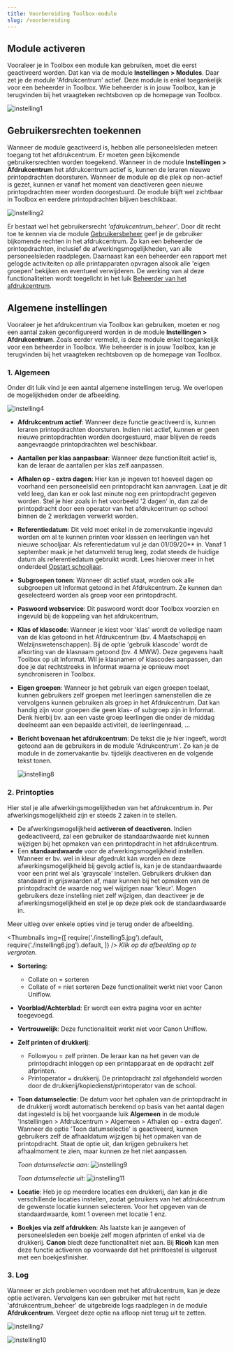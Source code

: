 ```yaml
---
title: Voorbereiding Toolbox-module
slug: /voorbereiding
---
```


## Module activeren

Vooraleer je in Toolbox een module kan gebruiken, moet die eerst geactiveerd worden. Dat kan via de module **Instellingen > Modules**. Daar zet je de module 'Afdrukcentrum' actief. Deze module is enkel toegankelijk voor een beheerder in Toolbox. Wie beheerder is in jouw Toolbox, kan je terugvinden bij het vraagteken rechtsboven op de homepage van Toolbox. 

![instelling1](./instelling1.jpg)

## Gebruikersrechten toekennen

Wanneer de module geactiveerd is, hebben alle personeelsleden meteen toegang tot het afdrukcentrum. Er moeten geen bijkomende gebruikersrechten worden toegekend. Wanneer in de module **Instellingen > Afdrukcentrum** het afdrukcentrum actief is, kunnen de leraren nieuwe printopdrachten doorsturen. Wanneer de module op die plek op non-actief is gezet, kunnen er vanaf het moment van deactiveren geen nieuwe printopdrachten meer worden doorgestuurd. De module blijft wel zichtbaar in Toolbox en eerdere printopdrachten blijven beschikbaar.

![instelling2](./instelling2.jpg)

Er bestaat wel het gebruikersrecht *'afdrukcentrum_beheer'*. Door dit recht toe te kennen via de module [Gebruikersbeheer](./gebruikersbeheer) geef je de gebruiker bijkomende rechten in het afdrukcentrum. Zo kan een beheerder de printopdrachten, inclusief de afwerkingsmogelijkheden, van alle personeelsleden raadplegen. Daarnaast kan een beheerder een rapport met gelogde activiteiten op alle printapparaten opvragen alsook alle 'eigen groepen' bekijken en eventueel verwijderen. De werking van al deze functionaliteiten wordt toegelicht in het luik [Beheerder van het afdrukcentrum](/beheer).

## Algemene instellingen

Vooraleer je het afdrukcentrum via Toolbox kan gebruiken, moeten er nog een aantal zaken geconfigureerd worden in de module **Instellingen > Afdrukcentrum**. Zoals eerder vermeld, is deze module enkel toegankelijk voor een beheerder in Toolbox. Wie beheerder is in jouw Toolbox, kan je terugvinden bij het vraagteken rechtsboven op de homepage van Toolbox. 

### 1. Algemeen
Onder dit luik vind je een aantal algemene instellingen terug. We overlopen de mogelijkheden onder de afbeelding.

![instelling4](./instelling4.jpg)

- **Afdrukcentrum actief**: Wanneer deze functie geactiveerd is, kunnen leraren printopdrachten doorsturen. Indien niet actief, kunnen er geen nieuwe printopdrachten worden doorgestuurd, maar blijven de reeds aangevraagde printopdrachten wel beschikbaar. 
- **Aantallen per klas aanpasbaar**: Wanneer deze functionilteit actief is, kan de leraar de aantallen per klas zelf aanpassen. 
- **Afhalen op - extra dagen**: Hier kan je ingeven tot hoeveel dagen op voorhand een personeelslid een printopdracht kan aanvragen. Laat je dit veld leeg, dan kan er ook last minute nog een printopdracht gegeven worden. Stel je hier zoals in het voorbeeld '2 dagen' in, dan zal de printopdracht door een operator van het afdrukcentrum op school binnen de 2 werkdagen verwerkt worden. 
- **Referentiedatum**: Dit veld moet enkel in de zomervakantie ingevuld worden om al te kunnen printen voor klassen en leerlingen van het nieuwe schooljaar. Als referentiedatum vul je dan 01/09/20** in. Vanaf 1 september maak je het datumveld terug leeg, zodat steeds de huidige datum als referentiedatum gebruikt wordt. Lees hierover meer in het onderdeel [Opstart schooljaar](/opstart_schooljaar#9-afdrukcentrum).
- **Subgroepen tonen**: Wanneer dit actief staat, worden ook alle subgroepen uit Informat getoond in het Afdrukcentrum. Ze kunnen dan geselecteerd worden als groep voor een printopdracht.
- **Paswoord webservice**: Dit paswoord wordt door Toolbox voorzien en ingevuld bij de koppeling van het afdrukcentrum.  
- **Klas of klascode**: Wanneer je kiest voor 'klas' wordt de volledige naam van de klas getoond in het Afdrukcentrum (bv. 4 Maatschappij en Welzijnswetenschappen). Bij de optie 'gebruik klascode' wordt de afkorting van de klasnaam getoond (bv. 4 MWW). Deze gegevens haalt Toolbox op uit Informat. Wil je klasnamen of klascodes aanpassen, dan doe je dat rechtstreeks in Informat waarna je opnieuw moet synchroniseren in Toolbox. 
- **Eigen groepen**: Wanneer je het gebruik van eigen groepen toelaat, kunnen gebruikers zelf groepen met leerlingen samenstellen die ze vervolgens kunnen gebruiken als groep in het Afdrukcentrum. Dat kan handig zijn voor groepen die geen klas- of subgroep zijn in Informat. Denk hierbij bv. aan een vaste groep leerlingen die onder de middag deelneemt aan een bepaalde activiteit, de leerlingenraad, ... 
- **Bericht bovenaan het afdrukcentrum**: De tekst die je hier ingeeft, wordt getoond aan de gebruikers in de module 'Adrukcentrum'. Zo kan je de module in de zomervakantie bv. tijdelijk deactiveren en de volgende tekst tonen.

    ![instelling8](./instelling8.jpg)

### 2. Printopties

Hier stel je alle afwerkingsmogelijkheden van het afdrukcentrum in. Per afwerkingsmogelijkheid zijn er steeds 2 zaken in te stellen. 
- De afwerkingsmogelijkheid **activeren of deactiveren**. Indien gedeactiveerd, zal een gebruiker de standaardwaarde niet kunnen wijzigen bij het opmaken van een printopdracht in het afdrukcentrum. 
- Een **standaardwaarde** voor de afwerkingsmogelijkheid instellen. Wanneer er bv. wel in kleur afgedrukt kán worden en deze afwerkingsmogelijkheid bij gevolg actief is, kan je de standaardwaarde voor een print wel als 'grayscale' instellen. Gebruikers drukken dan standaard in grijswaarden af, maar kunnen bij het opmaken van de printopdracht de waarde nog wel wijzigen naar 'kleur'. Mogen gebruikers deze instelling niet zelf wijzigen, dan deactiveer je de afwerkingsmogelijkheid en stel je op deze plek ook de standaardwaarde in.  

Meer uitleg over enkele opties vind je terug onder de afbeelding.

<Thumbnails img={[
    require('./instelling5.jpg').default, 
    require('./instelling6.jpg').default, 
]} />
*Klik op de afbeelding op te vergroten.*

- **Sortering**: 
    - Collate on = sorteren
    - Collate of = niet sorteren
    Deze functionaliteit werkt niet voor Canon Uniflow. 
- **Voorblad/Achterblad**: Er wordt een extra pagina voor en achter toegevoegd. 
- **Vertrouwelijk**: Deze functionaliteit werkt niet voor Canon Uniflow. 
- **Zelf printen of drukkerij**:
    - Followyou = zelf printen. De leraar kan na het geven van de printopdracht inloggen op een printapparaat en de opdracht zelf afprinten. 
    - Printoperator = drukkerij. De printopdracht zal afgehandeld worden door de drukkerij/kopiedienst/printoperator van de school. 

- **Toon datumselectie**: De datum voor het ophalen van de printopdracht in de drukkerij wordt automatisch berekend op basis van het aantal dagen dat ingesteld is bij het voorgaande luik **Algemeen** in de module 'Instellingen > Afdrukcentrum > Algemeen > Afhalen op - extra dagen'. Wanneer de optie 'Toon datumselectie' is geactiveerd, kunnen gebruikers zelf de afhaaldatum wijzigen bij het opmaken van de printopdracht. Staat de optie uit, dan krijgen gebruikers het afhaalmoment te zien, maar kunnen ze het niet aanpassen.
    
    *Toon datumselectie aan:*
     ![instelling9](./instelling9.jpg)

    *Toon datumselectie uit:*
     ![instelling11](./instelling11.jpg)

- **Locatie**: Heb je op meerdere locaties een drukkerij, dan kan je die verschillende locaties instellen, zodat gebruikers van het afdrukcentrum de gewenste locatie kunnen selecteren. Voor het opgeven van de standaardwaarde, komt 1 overeen met locatie 1 enz. 

- **Boekjes via zelf afdrukken**: Als laatste kan je aangeven of personeelsleden een boekje zelf mogen afprinten of enkel via de drukkerij. **Canon** biedt deze functionaliteit niet aan. Bij **Ricoh** kan men deze functie activeren op voorwaarde dat het printtoestel is uitgerust met een boekjesfinisher.  

### 3. Log

Wanneer er zich problemen voordoen met het afdrukcentrum, kan je deze optie activeren. Vervolgens kan een gebruiker met het recht 'afdrukcentrum_beheer' de uitgebreide logs raadplegen in de module **Afdrukcentrum**. 
Vergeet deze optie na afloop niet terug uit te zetten. 

![instelling7](./instelling7.jpg)

![instelling10](./instelling10.jpg)

